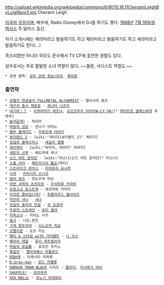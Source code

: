 http://upload.wikimedia.org/wikipedia/commons/6/6f/10.16.11CheramiLeighByLuigiNovi3.jpg
Cherami Leigh

[[미국]]의 [[성우]]이며, 배우에, Radio Disney에서 DJ를 하기도 했다.
[[1988년]] [[7월 19일]]생. [[텍사스]] 주 달라스 출신.

자기 소개시에는 케라미라고 발음하기도 하고 체라미라고 발음하기도 하고 셰라미라고 발음하기도 한다(...)

목소리뿐만 아니라 외모도 준수해서 TV CF에 출연한 경험도 있다.

성우로서는 주로 활발한 소녀 역할이 많다. ~~물론, 사디스트 역할도.~~

 * 관련 항목: [[성우 관련 정보/미국]], [[북미판]]

=== 출연작 ===
 * [[강철의 연금술사 FULLMETAL ALCHEMIST]] - 엘리시아 휴즈
 * [[개구리 중사 케로로]] - [[히나타 나츠미]]
 * [[네기마！？]] - [[사쿠라자키 세츠나]], [[오오코우치 아키라]][http://youtu.be/1q4rZzoOSYE A-LY-YA!][* [[케이트린 글래스]]와의 듀엣곡]
 * [[놀러갈게!]] - 차이카
 * [[바람의 성흔]] - 칸나기 아야노
 * [[뱀부 블레이드]] - [[카와조에 타마키]]
 * [[보더랜드 2]] - [wiki:"게이지(보더랜드 2)" 게이지]
 * [[성검의 블랙스미스]] - [[세실리 캠벨]]
 * [[세키레이]] - [wiki:"히카리, 히비키" 히비키]
 * [[세토의 신부]] - 에도마에 루나
 * [[소드 아트 온라인]] - [wiki:"아스나(소드 아트 온라인)" 아스나]
 * [[소울 이터]] - [[패트리시아 톰슨]](파티)
 * [[스트라이크 위치스]] - [[미야후지 요시카]]
 * [[시귀]] - [[키리시키 스나코]]
 * [[썸머 워즈]] - 진노우치 마오
 * [[어떤 과학의 초전자포]] - [[우이하루 카자리]]
 * [[오란고교 호스트부]] - 네코자와 키리미
 * [[이것은 좀비입니까?]] - [[유클리우드 헬사이즈]]
 * [[작안의 샤나]] - [[샤나]]
 * [[전설의 용자의 전설]] - [[쿠 오로라]]
 * [[주광의 스트레인]] - [[로티 겔러]]
 * [[지옥소녀]] - 키리노 사키
 * [[충사]] - 나오,렌즈
 * [[크게 휘두르며]] - [[시노오카 치요]]
 * [[코펠리온]] - 오즈 카논
 * [[팬티 & 스타킹 with 가터벨트]] - [[니 삭스]]
 * [[페어리 테일]] - [[루시 하트필리아]]
 * [[하늘의 유실물]] - 호오인 츠키노
 * [[흑집사]] - [[엘리자베스 미들포드]]
 * [[B형H계]] - 타케시타 미하루
 * [[D.Gray-man]] - [[로드 카멜롯]]
 * [[DARKER THAN BLACK]] 시리즈 - [[줄라이]], [[카시와기 마이]]
 * [[SHUFFLE!]] - [[프리무라]]
 * [[XXX HOLiC]] - [[쿠노기 히마와리]]

